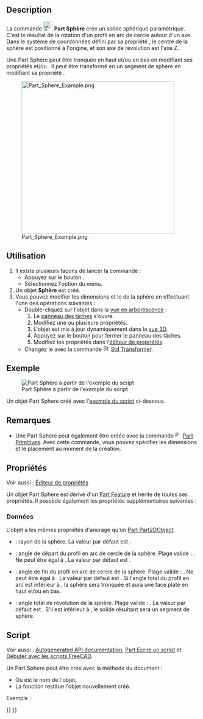 <languages/>

{{Docnav/fr
|[[Part_Cylinder/fr|Cylindre]]
|[[Part_Cone/fr|Cône]]
|[[Part_Workbench/fr|Atelier Part]]
|IconL=Part_Cylinder.svg
|IconR=Part_Cone.svg
|IconC=Workbench_Part.svg
}}

{{GuiCommand/fr
|Name=Part Sphere
|Name/fr=Part Sphère
|MenuLocation=Part → Primitives → Sphère
|Workbenches=[[Part_Workbench/fr|Part]]
|SeeAlso=[[Part_Primitives/fr|Part Primitives]]
}}

== Description ==

La commande [[Image:Part_Sphere.svg|24px]] '''Part Sphère''' crée un solide sphérique paramétrique. C'est le résultat de la rotation d'un profil en arc de cercle autour d'un axe. Dans le système de coordonnées défini par sa propriété {{PropertyData|Placement}}, le centre de la sphère est positionné à l'origine, et son axe de révolution est l'axe Z.

Une Part Sphère peut être tronquée en haut et/ou en bas en modifiant ses propriétés {{PropertyData|Angle1}} et/ou {{PropertyData|Angle2}}. Il peut être transformé en un segment de sphère en modifiant sa propriété {{PropertyData|Angle3}}.

[[Image:Part_Sphere_Example.png|400px]]

<span id="Usage"></span>
==Utilisation==

# Il existe plusieurs façons de lancer la commande :
#* Appuyez sur le bouton {{Button|[[Image:Part_Sphere.svg|16px]] [[Part_Sphere/fr|Sphère]]}}.
#* Sélectionnez l'option {{MenuCommand|Part → Primitives → [[Image:Part_Sphere.svg|16px]] Sphère}} du menu.
# Un objet '''Sphère''' est créé.
# Vous pouvez modifier les dimensions et le {{PropertyData|Placement}} de la sphère en effectuant l'une des opérations suivantes :
#* Double-cliquez sur l'objet dans la [[Tree_view/fr|vue en arborescence]] :
#*# Le [[Task_panel/fr|panneau des tâches]] {{MenuCommand|Primitives géométriques}} s'ouvre.
#*# Modifiez une ou plusieurs propriétés.
#*# L'objet est mis à jour dynamiquement dans la [[3D_view/fr|vue 3D]].
#*# Appuyez sur le bouton {{Button|OK}} pour fermer le panneau des tâches.
#*# Modifiez les propriétés dans l'[[Property_editor/fr|éditeur de propriétés]].
#* Changez le {{PropertyData|Placement}} avec la commande [[Image:Std_TransformManip.svg|16px]] [[Std_TransformManip/fr|Std Transformer]].

<span id="Example"></span>
== Exemple ==

[[Image:Part_Sphere_Scripting_Example.png|thumb|Part Sphère à partir de l'exemple du script]]

Un objet Part Sphere créé avec l'[[#Script|exemple du script]] ci-dessous.

<span id="Notes"></span>
== Remarques ==

* Une Part Sphere peut également être créée avec la commande [[Image:Part_Primitives.svg|16px]] [[Part_Primitives/fr|Part Primitives]]. Avec cette commande, vous pouvez spécifier les dimensions et le placement au moment de la création.

<span id="Properties"></span>
== Propriétés ==

Voir aussi : [[Property_editor/fr|Éditeur de propriétés]]

Un objet Part Sphere est dérivé d'un [[Part_Feature/fr|Part Feature]] et hérite de toutes ses propriétés. Il possède également les propriétés supplémentaires suivantes :

<span id="Data"></span>
===Données===

{{TitleProperty|Attachment}}

L'objet a les mêmes propriétés d'ancrage qu'un [[Part_Part2DObject/fr#Donn.C3.A9es|Part Part2DObject]].

{{TitleProperty|Sphere}}

* {{PropertyData|Radius|Length}} : rayon de la sphère. La valeur par défaut est {{Value|5mm}}.
* {{PropertyData|Angle1|Angle}} : angle de départ du profil en arc de cercle de la sphère. Plage valide : {{Value|-90° &lt;&#61; value &lt;&#61; 90°}}. Ne peut être égal à {{PropertyData|Angle2}}. La valeur par défaut est {{Value|-90°}}.
* {{PropertyData|Angle2|Angle}} : angle de fin du profil en arc de cercle de la sphère. Plage valide : {{Value|-90° &lt;&#61; value &lt;&#61; 90°}}. Ne peut être égal à {{PropertyData|Angle1}}. La valeur par défaut est {{Value|90°}}. Si l'angle total du profil en arc est inférieur à {{Value|180°}}, la sphère sera tronquée et aura une face plate en haut et/ou en bas.
* {{PropertyData|Angle3|Angle}} : angle total de révolution de la sphère. Plage valide : {{Value|0° &lt; value &lt;&#61; 360°}}. La valeur par défaut est {{Value|360°}}. S'il est inférieur à {{Value|360°}}, le solide résultant sera un segment de sphère.

<span id="Scripting"></span>
== Script ==

Voir aussi : [https://freecad.github.io/SourceDoc/ Autogenerated API documentation], [[Part_scripting/fr|Part Ecrire un script]] et [[FreeCAD_Scripting_Basics/fr|Débuter avec les scripts FreeCAD]].

Un Part Sphere peut être crée avec la méthode {{incode|addObject()}} du document :

{{Code|code=
sphere = FreeCAD.ActiveDocument.addObject("Part::Sphere", "mySphere")
}}

* Où {{Incode|"mySphere"}} est le nom de l'objet.
* La fonction restitue l'objet nouvellement créé.

Exemple :

{{Code|code=
import FreeCAD as App

doc = App.activeDocument()

sphere = doc.addObject("Part::Sphere", "mySphere")
sphere.Radius = 20
sphere.Angle1 = -30
sphere.Angle2 = 45
sphere.Angle3 = 90
sphere.Placement = App.Placement(App.Vector(3, 9, 11), App.Rotation(75, 60, 30))

doc.recompute()
}}


{{Docnav/fr
|[[Part_Cylinder/fr|Cylindre]]
|[[Part_Cone/fr|Cône]]
|[[Part_Workbench/fr|Atelier Part]]
|IconL=Part_Cylinder.svg
|IconR=Part_Cone.svg
|IconC=Workbench_Part.svg
}}

{{Part Tools navi{{#translation:}}}}
{{Userdocnavi{{#translation:}}}}